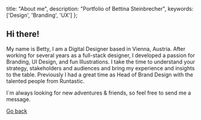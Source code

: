   title: "About me",
  description: "Portfolio of Bettina Steinbrecher",
  keywords: ['Design', 'Branding', 'UX']
};

## Hi there!

My name is Betty, I am a Digital Designer based in Vienna, Austria. After working for several years as a full-stack designer, I developed a passion for Branding, UI Design, and fun Illustrations. I take the time to understand your strategy, stakeholders and audiences and bring my experience and insights to the table.
Previously I had a great time as Head of Brand Design with the talented people from Runtastic.

I´m always looking for new adventures & friends, so feel free to send me a message.

<a href="/">Go back</a>
